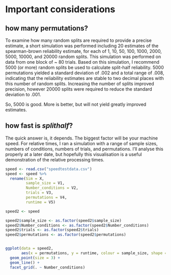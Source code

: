 # Important considerations

## how many permutations?

To examine how many random splits are required to provide a precise estimate, a short simulation was performed including 20 estimates of the spearman-brown reliability estimate, for each of 1, 10, 50, 100, 1000, 2000, 5000, 10000, and 20000 random splits. This simulation was performed on data from one block of ~ 80 trials. Based on this simulation, I recommend 5000 (or more) random splits be used to calculate split-half reliability. 5000 permutations yielded a standard deviation of .002 and a total range of .008, indicating that the reliability estimates are stable to two decimal places with this number of random splits. Increasing the number of splits improved precision, however 20000 splits were required to reduce the standard deviation to .001. 

So, 5000 is good. More is better, but will not yield greatly improved estimates. 


## how fast is _splithalf_?

The quick answer is, it depends. The biggest factor will be your machine speed. For relative times, I ran a simulation with a range of sample sizes, numbers of conditions, numbers of trials, and permutations. I'll analyse this properly at a later date, but hopefully this visualisation is a useful demonstration of the relative processing times.

```r
speed <- read.csv("speedtestdata.csv")
speed <- speed %>%
  rename(Sim = X,
         sample_size = V1,
         Number_conditions = V2,
         trials = V3,
         permutations = V4,
         runtime = V5)

speed2 <- speed

speed2$sample_size <- as.factor(speed2$sample_size)
speed2$Number_conditions <- as.factor(speed2$Number_conditions)
speed2$trials <- as.factor(speed2$trials)
speed2$permutations <- as.factor(speed2$permutations)


ggplot(data = speed2, 
       aes(x = permutations, y = runtime, colour = sample_size, shape = trials, group = interaction(trials, sample_size))) +
  geom_point(size = 3) +
  geom_line() +
  facet_grid(. ~ Number_conditions)

```
